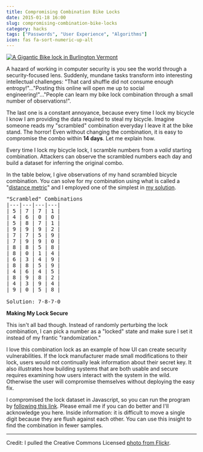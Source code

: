 ```yaml
---
title: Compromising Combination Bike Locks
date: 2015-01-18 16:00
slug: compromising-combination-bike-locks
category: hacks
tags: ["Passwords", "User Experience", "Algorithms"]
icon: fas fa-sort-numeric-up-alt
---
```


<a href="/compromising-combination-bike-locks.html">
  <img alt="A Gigantic Bike lock in Burlington Vermont" src="/static/images/blog/content/burlington_bike_pic.jpg" title="Gigantic Bike Lock" class="img-responsive" />
</a>

A hazard of working in computer security is you see the world through a security-focused lens. Suddenly, mundane tasks transform into interesting intellectual challenges: "That card shuffle did not consume enough entropy!"..."Posting this online will open me up to social engineering!"..."People can learn my bike lock combination through a small number of observations!".

The last one is a constant annoyance, because every time I lock my bicycle I know I am providing the data required to steal my bicycle. Imagine someone reads my "scrambled" combination everyday I leave it at the bike stand. The horror! Even without changing the combination, it is easy to compromise the combo within **14 days**. Let me explain how.

Every time I lock my bicycle lock, I scramble numbers from a *valid* starting combination. Attackers can observe the scrambled numbers each day and build a dataset for inferring the original combo.

In the table below, I give observations of my hand scrambled bicycle combination. You can solve for my combination using what is called a "[distance metric](http://en.wikipedia.org/wiki/Metric_%28mathematics%29)" and I employed one of the simplest in [my solution](http://jsfiddle.net/wujdr7zp/).

<pre>
"Scrambled" Combinations
|---|---|---|---|
| 5 | 7 | 7 | 1 |
| 4 | 6 | 0 | 0 |
| 5 | 8 | 7 | 1 |
| 9 | 9 | 9 | 2 |
| 7 | 7 | 5 | 9 |
| 7 | 9 | 9 | 0 |
| 8 | 8 | 5 | 8 |
| 8 | 0 | 1 | 4 |
| 6 | 3 | 4 | 9 |
| 8 | 8 | 5 | 9 |
| 4 | 6 | 4 | 5 |
| 8 | 9 | 8 | 2 |
| 4 | 3 | 9 | 4 |
| 9 | 0 | 5 | 8 |

Solution: 7-8-7-0
</pre>

**Making My Lock Secure**

This isn't all bad though. Instead of randomly perturbing the lock combination, I can pick a number as a "locked" state and make sure I set it instead of my frantic "randomization."

I love this combination lock as an example of how UI can create security vulnerabilities. If the lock manufacturer made small modifications to their lock, users would not continually leak information about their secret key. It also illustrates how building systems that are both usable and secure requires examining how users interact with the system in the wild. Otherwise the user will compromise themselves without deploying the easy fix.

I compromised the lock dataset in Javascript, so you can run the program by [following this link](http://jsfiddle.net/wujdr7zp/). Please email me if you can do better and I'll acknowledge you here. Inside information: it is difficult to move a single digit because they are flush against each other. You can use this insight to find the combination in fewer samples.

---

Credit: I pulled the Creative Commons Licensed [photo from Flickr](https://www.flickr.com/photos/photobyaaron/2390282005).
